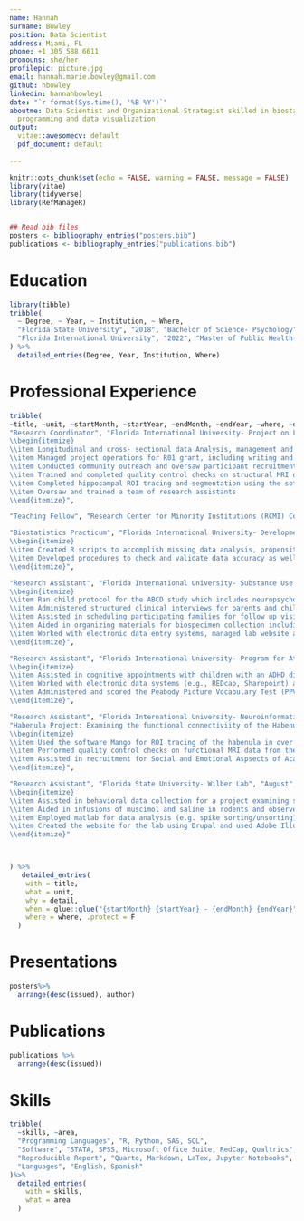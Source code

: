 ```yaml
---
name: Hannah
surname: Bowley
position: Data Scientist
address: Miami, FL
phone: +1 305 588 6611
pronouns: she/her
profilepic: picture.jpg
email: hannah.marie.bowley@gmail.com
github: hbowley
linkedin: hannahbowley1
date: "`r format(Sys.time(), '%B %Y')`"
aboutme: Data Scientist and Organizational Strategist skilled in biostatistics, R
  programming and data visualization
output:
  vitae::awesomecv: default
  pdf_document: default
  
---
```


\newcounter{bib}

```r
knitr::opts_chunk$set(echo = FALSE, warning = FALSE, message = FALSE)
library(vitae)
library(tidyverse)
library(RefManageR)


## Read bib files
posters <- bibliography_entries("posters.bib")
publications <- bibliography_entries("publications.bib")
```

# Education

```r
library(tibble)
tribble(
  ~ Degree, ~ Year, ~ Institution, ~ Where,
  "Florida State University", "2018", "Bachelor of Science- Psychology", "Tallahassee, FL",
  "Florida International University", "2022", "Master of Public Health- Biostatistics", "Miami, FL"
) %>% 
  detailed_entries(Degree, Year, Institution, Where)
```

# Professional Experience

```r
tribble(
~title, ~unit, ~startMonth, ~startYear, ~endMonth, ~endYear, ~where, ~detail, 
"Research Coordinator", "Florida International University- Project on Language and Spatial Development", "February", "2020", "Present", NA, "Miami, FL", "Project Seahorse (Spatial Expertise and Hippocampal Regional Structure) Study - examining the relationship between individual differences in hippocampal structure and functioning to individual differences in children's spatial ability.
\\begin{itemize}
\\item Longitudinal and cross- sectional data Analysis, management and dissemination of findings at conferences
\\item Managed project operations for R01 grant, including writing and amending IRB protocols, grant related progress reports and managing budget.
\\item Conducted community outreach and oversaw participant recruitment, scheduling and completion of study visits, including neuroimaging visits, behavioral data collection and parent- child interviews. 
\\item Trained and completed quality control checks on structural MRI data using the software Freesurfer
\\item Completed hippocampal ROI tracing and segmentation using the software AFNI
\\item Oversaw and trained a team of research assistants
\\end{itemize}",

"Teaching Fellow", "Research Center for Minority Institutions (RCMI) Consortium", "October", "2022", "Present", NA, "Remote", "Data Science instructor of R programming Language using R for Reproducible Scientific Analysis Data Carpentry curriculum ",

"Biostatistics Practicum", "Florida International University- Developmental Cognitive Neuroscience Laboratory", "May", "2022", "Present", NA, "Miami, FL", "Adolescent Brain Cognitive Development Study (ABCD) Substudy- Effects of Stimulant Medication on Brain Development
\\begin{itemize}
\\item Created R scripts to accomplish missing data analysis, propensity matching, and multi-level modeling of effects of medication status on diffusion- weighted imaging metrics
\\item Developed procedures to check and validate data accuracy as well as wrote scripts to graphically summarize results
\\end{itemize}",

"Research Assistant", "Florida International University- Substance Use and Neuropsychology Lab", "August", "2018", "February", "2020", "Miami, FL", "Adolescent Brain Cognitive Deevelopment (ABCD) Study- Nationwide longitudinal study focused on the brain, emotional, social, and cognitive development of children to predict future outcomes
\\begin{itemize}
\\item Ran child protocol for the ABCD study which includes neuropsychological assessments (e.g., Q-Interactive and NIH Toolbox)
\\item Administered structured clinical interviews for parents and children in English and Spanish (e.g., KsADS, medication inventories)
\\item Assisted in scheduling participating families for follow up visits (e.g., phone calls, emails, and text messages)
\\item Aided in organizing materials for biospecimen collection including hair, saliva and blood samples
\\item Worked with electronic data entry systems, managed lab website and Fitbit database
\\end{itemize}",

"Research Assistant", "Florida International University- Program for Attention Learning and Memory Lab", "February", "2019", "February", "2020", "Miami, FL", "Ongoing projects in the lab focused on Neurocognition in children with ADHD and how that understanding can lead to improved treatment methods
\\begin{itemize}
\\item Assisted in cognitive appointments with children with an ADHD diagnosis and typically developing children
\\item Worked with electronic data systems (e.g., REDcap, Sharepoint) and completed tasks involving physiological data cleaning and study analysis (e.g., Actigraphy, MindWare HRV, FaceReader, The Observer)
\\item Administered and scored the Peabody Picture Vocabulary Test (PPVT) and the Test de Vocabulario en Imagines (TVIP) to children 
\\end{itemize}",

"Research Assistant", "Florida International University- Neuroinformatics and Brain Connectivity Lab", "September", "2018", "December", "2019", "Miami, FL",
"Habenula Project: Examining the functional connectiviity of the Habenula
\\begin{itemize}
\\item Used the software Mango for ROI tracing of the habenula in over 150 subjects using data from the Human Connectome Project
\\item Performed quality control checks on functional MRI data from the ABCD study
\\item Assisted in recruitment for Social and Emotional Aspsects of Academic Success (SEAAS Project)
\\end{itemize}",

"Research Assistant", "Florida State University- Wilber Lab", "August", "2017", "August", "2018", "Tallahassee, FL", "Ongoing projects in the lab focus on spatial orientation and navigations using rodent models
\\begin{itemize}
\\item Assisted in behavioral data collection for a project examining spatial sequence learning and its relation to the parietal cortex
\\item Aided in infusions of muscimol and saline in rodents and observed brain extractions and perfusions
\\item Employed matlab for data analysis (e.g. spike sorting/unsorting)
\\item Created the website for the lab using Drupal and used Adobe Illustrator and Photoshop to create schematics for grant proposals and presentations
\\end{itemize}"



) %>%
   detailed_entries(
    with = title,
    what = unit,
    why = detail,
    when = glue::glue("{startMonth} {startYear} - {endMonth} {endYear}",.na = ""),
    where = where, .protect = F
  )
```

\refstepcounter{bib}\label{posterstart}

# Presentations

```r
posters%>%
  arrange(desc(issued), author)
```
# Publications 
```r
publications %>%
  arrange(desc(issued))
```

\refstepcounter{bib}\label{posterend}

# Skills
```r
tribble(
  ~skills, ~area,
  "Programming Languages", "R, Python, SAS, SQL", 
  "Software", "STATA, SPSS, Microsoft Office Suite, RedCap, Qualtrics",
  "Reproducible Report", "Quarto, Markdown, LaTex, Jupyter Notebooks",
  "Languages", "English, Spanish"
)%>%
  detailed_entries(
    with = skills,
    what = area
  )
```

